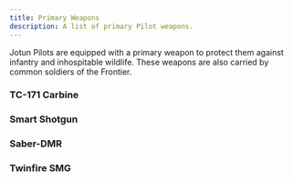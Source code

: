 ```yaml
---
title: Primary Weapons
description: A list of primary Pilot weapons.
---
```



Jotun Pilots are equipped with a primary weapon to protect them against infantry and inhospitable wildlife. These weapons are also carried by common soldiers of the Frontier.

### TC-171 Carbine

<MountBlock
    tags="Primary Rifle, Kinetic, Light, Reliable 1"
    range="8"
    attack="1d8"
    description="The TC-171 carbine is an anti-personnel, fully-automatic carbine by Tammen Armory. It is the standard rifle used by Frontier and Core worlds alike. It has few flaws as it is reliable, hard-hitting, and capable of rapid-fire. Many pilots eschew its general-use case for more specialized weapons." />

### Smart Shotgun

<MountBlock
    tags="Primary CQB, Kinetic, Light, Seeking"
    range="5"
    threat="3"
    attack="1d8"
    details="On a 1, the weapon is disabled."
    description="The TD-15 Smart Shotgun is an auto-tracking, anti-personnel weapon made as a joint venture between Tammen and Dretyl Armory. It has an advanced AI processor installed along with a laser-based tracking device. Flechette pellets fired from the shotgun automatically identify and track the target they were fired at, resulting in higher accuracy. However, Jotun Command recommended pilots stop using this shotgun. There have been numerous incidents of friendly fire and damage to the Dretyl processing unit renders the weapon inoperable." />

### Saber-DMR

<MountBlock
    tags="Primary Rifle, Energy, Light"
    range="20"
    attack="1d8"
    details="May remove the light property from the weapon for one attack. Afterwards, the weapon must be reloaded."
    details2="On a 1, the weapon is disabled until a reload is performed."
    description="The VD-9 Saber-DMR is an anti-personnel, semi-automatic, designated marksman rifle manufactured by Volgor Armory. It is a laser-powered, high magnification, rifle that is accurate at extreme range. A fresh energy cell must be inserted every few shots." />

### Twinfire SMG

<MountBlock
    tags="Primary CQB, Kinetic, Light"
    range="3"
    threat="2"
    attack="2d8"
    description="The TS-12 Twinfire SMG is an anti-personnel, twin-barrel, submachine gun manufactured by Tammen Armory. It alternates fire between two barrels for increased fire rate in close quarters. It is lightweight, maneuverable, and accurate while moving, but lacking range." />